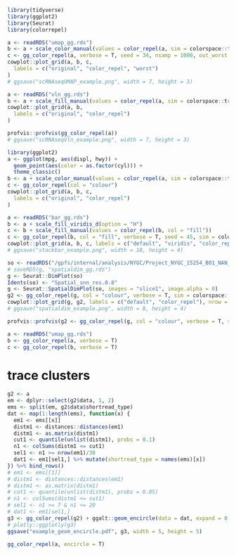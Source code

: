 ```r
library(tidyverse)
library(ggplot2)
library(Seurat)
library(colorrepel)
```

```r
a <- readRDS("umap_gg.rds")
b <- a + scale_color_manual(values = color_repel(a, sim = colorspace::tritan, severity = 0.5, verbose = T))
c <- gg_color_repel(a, verbose = T, seed = 34, nsamp = 1000, out_worst = T)
cowplot::plot_grid(a, b, c,
  labels = c("original", "color_repel", "worst")
)
# ggsave("scRNAseqUMAP_example.png", width = 7, height = 3)
```

```r
a <- readRDS("vln_gg.rds")
b <- a + scale_fill_manual(values = color_repel(a, sim = colorspace::tritan, col = "fill"))
cowplot::plot_grid(a, b,
  labels = c("original", "color_repel")
)

profvis::profvis(gg_color_repel(a))
# ggsave("scRNAseqVln_example.png", width = 7, height = 3)
```

```r
library(ggplot2)
a <- ggplot(mpg, aes(displ, hwy)) +
  geom_point(aes(color = as.factor(cyl))) +
  theme_classic()
b <- a + scale_color_manual(values = color_repel(a, sim = colorspace::tritan, verbose = T))
c <- gg_color_repel(col = "colour")
cowplot::plot_grid(a, b, c,
  labels = c("original", "color_repel")
)
```

```r
a <- readRDS("bar_gg.rds")
b <- a + scale_fill_viridis_d(option = "H")
c <- b + scale_fill_manual(values = color_repel(b, col = "fill"))
c <- gg_color_repel(b, col = "fill", verbose = T, seed = 45, sim = colorspace::deutan)
cowplot::plot_grid(a, b, c, labels = c("default", "viridis", "color_repel"), nrow = 1)
# ggsave("stackbar_example.png", width = 18, height = 4)
```

```r
so <- readRDS("/gpfs/internal/analysis/NYGC/Project_NYGC_15254_B01_NAN_Lane/compbio/results/mouse/sobjs/so.rds")
# saveRDS(g, "spatialdim_gg.rds")
g <- Seurat::DimPlot(so)
Idents(so) <- "Spatial_snn_res.0.8"
g <- Seurat::SpatialDimPlot(so, images = "slice1", image.alpha = 0)
g2 <- gg_color_repel(g, col = "colour", verbose = T, sim = colorspace::deutan, autoswitch = TRUE)
cowplot::plot_grid(g, g2, labels = c("default", "color_repel"), nrow = 1)
# ggsave("spatialdim_example.png", width = 8, height = 4)

profvis::profvis(g2 <- gg_color_repel(g, col = "colour", verbose = T, sim = colorspace::deutan, autoswitch = TRUE))
```

```r
a <- readRDS("umap_gg.rds")
b <- gg_color_repel(a, verbose = T)
c <- gg_color_repel(b, verbose = T)
```
# trace clusters

```r
g2 <- a
em <- dplyr::select(g2$data, 1, 2)
ems <- split(em, g2$data$shortread_type)
dat <- map(1:length(ems), function(x) {
  em1 <- ems[[x]]
  distm1 <- distances::distances(em1)
  distm1 <- as.matrix(distm1)
  cut1 <- quantile(unlist(distm1), probs = 0.1)
  n1 <- colSums(distm1 <= cut1)
  sel1 <- n1 >= nrow(em1)/30
  dat1 <- em1[sel1,] %>% mutate(shortread_type = names(ems)[x])
}) %>% bind_rows()
# em1 <- ems[[1]]
# distm1 <- distances::distances(em1)
# distm1 <- as.matrix(distm1)
# cut1 <- quantile(unlist(distm1), probs = 0.05)
# n1 <- colSums(distm1 <= cut1)
# sel1 <- n1 >= 7 & n1 <= 20
# dat1 <- em1[sel1,]
g3 <- gg_color_repel(g2) + ggalt::geom_encircle(data = dat, expand = 0.02, s_shape = 0.5, alpha = 0.2, aes(x = UMAP_1, y = UMAP_2, fill = shortread_type), show.legend = F)
# plotly::ggplotly(g3)
ggsave("example_geom_encircle.pdf", g3, width = 5, height = 5)

gg_color_repel(a, encircle = T)
```


